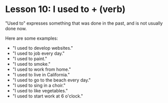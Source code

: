 # Lesson 10: I used to + (verb)

"Used to" expresses something that was done in the past,
and is not usually done now.

Here are some examples:

- "I used to develop websites."
- "I used to job every day."
- "I used to paint."
- "I used to smoke."
- "I used to work from home."
- "I used to live in California."
- "I used to go to the beach every day."
- "I used to sing in a choir."
- "I used to like vegetables."
- "I used to start work at 6 o'clock."
